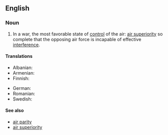 ==English==
{{wikipedia}}

===Noun===
{{en-noun|-}}

# In a war, the most favorable state of [[control]] of the air: [[air superiority]] so complete that the opposing air force is incapable of effective [[interference]].

====Translations====
{{trans-top|most favorable state of control of the air}}
* Albanian: {{t-needed|sq}}
* Armenian: {{t-needed|hy}}
* Finnish: {{t+|fi|ilmaherruus}}
{{trans-mid}}
* German: {{t|de|Luftherrschaft|f}}
* Romanian: {{t|ro|supremație aeriană|f}}
* Swedish: {{t|sv|luftherravälde|n}}
{{trans-bottom}}

====See also====
* [[air parity]]
* [[air superiority]]